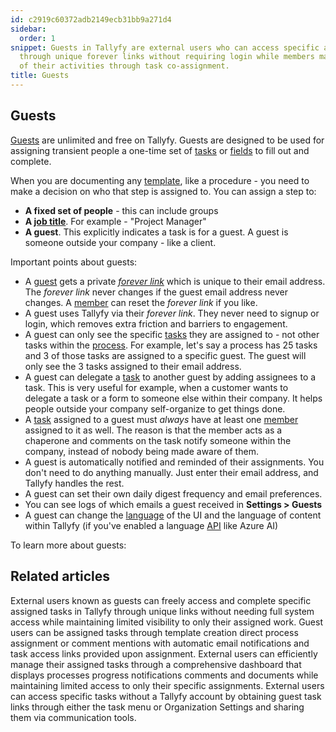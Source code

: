 ```yaml
---
id: c2919c60372adb2149ecb31bb9a271d4
sidebar:
  order: 1
snippet: Guests in Tallyfy are external users who can access specific assigned tasks
  through unique forever links without requiring login while members maintain oversight
  of their activities through task co-assignment.
title: Guests
---
```


## Guests

[Guests](/products/pro/documenting/guests/) are unlimited and free on Tallyfy. Guests are designed to be used for assigning transient people a one-time set of [tasks](/products/pro/tracking-and-tasks/tasks/) or [fields](/products/pro/tracking-and-tasks/tasks/what-are-form-fields-in-tallyfy/) to fill out and complete.

When you are documenting any [template](/products/pro/documenting/templates/), like a procedure - you need to make a decision on who that step is assigned to. You can assign a step to:

- **A fixed set of people** - this can include groups
- **A [job title](/products/pro/documenting/templates/edit-templates/understanding-assignment-types/)**. For example - "Project Manager"
- **A guest**. This explicitly indicates a task is for a guest. A guest is someone outside your company - like a client.

Important points about guests:

* A [guest](/products/pro/documenting/guests/) gets a private [_forever link_](/products/pro/documenting/guests/how-to-find-a-guest-task-link-in-tallyfy/) which is unique to their email address. The _forever link_ never changes if the guest email address never changes. A [member](/products/pro/documenting/members/) can reset the _forever link_ if you like.
* A guest uses Tallyfy via their _forever link_. They never need to signup or login, which removes extra friction and barriers to engagement.
* A guest can only see the specific [tasks](/products/pro/tracking-and-tasks/tasks/) they are assigned to - not other tasks within the [process](/products/pro/tracking-and-tasks/processes/). For example, let's say a process has 25 tasks and 3 of those tasks are assigned to a specific guest. The guest will only see the 3 tasks assigned to their email address.
* A guest can delegate a [task](/products/pro/tracking-and-tasks/tasks/) to another guest by adding assignees to a task. This is very useful for example, when a customer wants to delegate a task or a form to someone else within their company. It helps people outside your company self-organize to get things done.
* A [task](/products/pro/tracking-and-tasks/tasks/) assigned to a guest must _always_ have at least one [member](/products/pro/documenting/members/) assigned to it as well. The reason is that the member acts as a chaperone and comments on the task notify someone within the company, instead of nobody being made aware of them.
* A guest is automatically notified and reminded of their assignments. You don't need to do anything manually. Just enter their email address, and Tallyfy handles the rest.
* A guest can set their own daily digest frequency and email preferences.
* You can see logs of which emails a guest received in **Settings > Guests**
* A guest can change the [language](/products/pro/miscellaneous/how-can-i-translate-content-in-tallyfy/) of the UI and the language of content within Tallyfy (if you've enabled a language [API](/products/pro/integrations/open-api/) like Azure AI)

To learn more about guests:



<PageTree />


## Related articles
<CardGrid>
<LinkTitleCard header="<b>Guests > What is a guest</b>" href="/products/pro/documenting/guests/what-is-a-guest/" > External users known as guests can freely access and complete specific assigned tasks in Tallyfy through unique links without needing full system access while maintaining limited visibility to only their assigned work. </LinkTitleCard>
<LinkTitleCard header="<b>Guests > Assign tasks to guests</b>" href="/products/pro/documenting/guests/how-can-i-assign-tasks-to-guest-users-in-tallyfy/" > Guest users can be assigned tasks through template creation direct process assignment or comment mentions with automatic email notifications and task access links provided upon assignment. </LinkTitleCard>
<LinkTitleCard header="<b>Guests > The guest view</b>" href="/products/pro/documenting/guests/how-can-guests-monitor-their-processes-on-tallyfy/" > External users can efficiently manage their assigned tasks through a comprehensive dashboard that displays processes progress notifications comments and documents while maintaining limited access to only their specific assignments. </LinkTitleCard>
<LinkTitleCard header="<b>Guests > Get a guest's unique link</b>" href="/products/pro/documenting/guests/how-to-find-a-guest-task-link-in-tallyfy/" > External users can access specific tasks without a Tallyfy account by obtaining guest task links through either the task menu or Organization Settings and sharing them via communication tools. </LinkTitleCard>
</CardGrid>